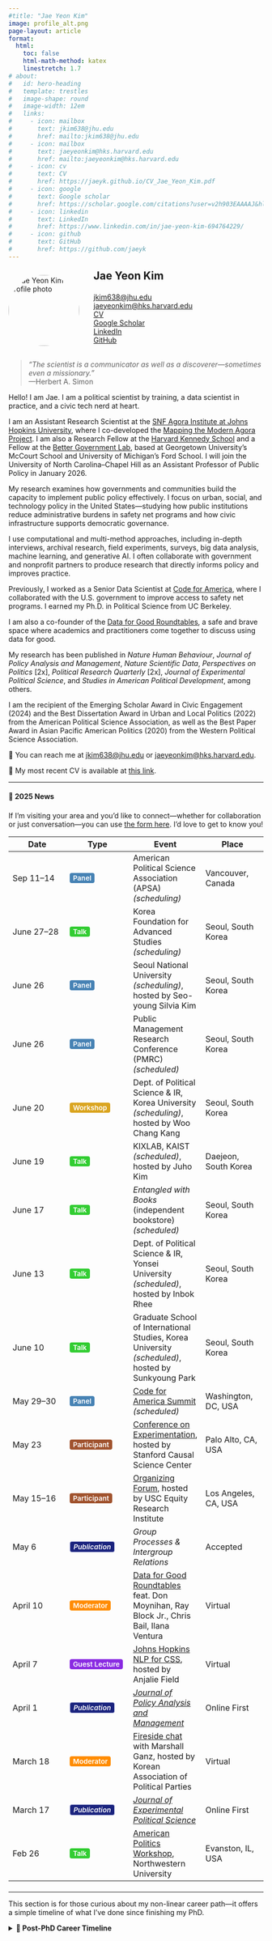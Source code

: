 ```yaml
---
#title: "Jae Yeon Kim"
image: profile_alt.png
page-layout: article
format: 
  html:
    toc: false
    html-math-method: katex
    linestretch: 1.7
# about:
#   id: hero-heading
#   template: trestles
#   image-shape: round
#   image-width: 12em
#   links:
#     - icon: mailbox
#       text: jkim638@jhu.edu
#       href: mailto:jkim638@jhu.edu
#     - icon: mailbox
#       text: jaeyeonkim@hks.harvard.edu
#       href: mailto:jaeyeonkim@hks.harvard.edu
#     - icon: cv
#       text: CV
#       href: https://jaeyk.github.io/CV_Jae_Yeon_Kim.pdf
#     - icon: google
#       text: Google scholar
#       href: https://scholar.google.com/citations?user=v2h903EAAAAJ&hl=en
#     - icon: linkedin
#       text: LinkedIn
#       href: https://www.linkedin.com/in/jae-yeon-kim-694764229/
#     - icon: github
#       text: GitHub
#       href: https://github.com/jaeyk
---
```


::: {.custom-about style="display: flex; align-items: center; gap: 2em; flex-wrap: wrap; text-align: left;"}

<div style="flex: 0 0 auto;">
  <img src="profile_alt.png" alt="Jae Yeon Kim profile photo" width="140" style="border-radius: 50%;" />
</div>

<div style="flex: 1 1 auto;">
  <h2 style="margin-top: 0; margin-bottom: 1em;">Jae Yeon Kim</h2>

  <ul style="list-style: none; padding: 0;">
    <li><i class="bi bi-envelope"></i> <a href="mailto:jkim638@jhu.edu">jkim638@jhu.edu</a></li>
    <li><i class="bi bi-envelope"></i> <a href="mailto:jaeyeonkim@hks.harvard.edu">jaeyeonkim@hks.harvard.edu</a></li>
    <li><i class="bi bi-file-earmark-text"></i> <a href="https://jaeyk.github.io/CV_Jae_Yeon_Kim.pdf">CV</a></li>
    <li><i class="bi bi-google"></i> <a href="https://scholar.google.com/citations?user=v2h903EAAAAJ&hl=en">Google Scholar</a></li>
    <li><i class="bi bi-linkedin"></i> <a href="https://www.linkedin.com/in/jae-yeon-kim-694764229/">LinkedIn</a></li>
    <li><i class="bi bi-github"></i> <a href="https://github.com/jaeyk">GitHub</a></li>
  </ul>
</div>

:::

> *“The scientist is a communicator as well as a discoverer—sometimes even a missionary.”*\
> —Herbert A. Simon

Hello! I am Jae. I am a political scientist by training, a data scientist in practice, and a civic tech nerd at heart.

I am an Assistant Research Scientist at the [SNF Agora Institute at Johns Hopkins University](https://snfagora.jhu.edu/), where I co-developed the [Mapping the Modern Agora Project](https://snfagora.jhu.edu/project/mapping-the-modern-agora/). I am also a Research Fellow at the [Harvard Kennedy School](https://www.hks.harvard.edu/) and a Fellow at the [Better Government Lab](https://www.fordschool.umich.edu/research/centers/better-government-lab), based at Georgetown University’s McCourt School and University of Michigan’s Ford School. I will join the University of North Carolina–Chapel Hill as an Assistant Professor of Public Policy in January 2026.

My research examines how governments and communities build the capacity to implement public policy effectively. I focus on urban, social, and technology policy in the United States—studying how public institutions reduce administrative burdens in safety net programs and how civic infrastructure supports democratic governance.

I use computational and multi-method approaches, including in-depth interviews, archival research, field experiments, surveys, big data analysis, machine learning, and generative AI. I often collaborate with government and nonprofit partners to produce research that directly informs policy and improves practice.

Previously, I worked as a Senior Data Scientist at [Code for America](https://codeforamerica.org/programs/), where I collaborated with the U.S. government to improve access to safety net programs. I earned my Ph.D. in Political Science from UC Berkeley.

I am also a co-founder of the [Data for Good Roundtables](https://sites.google.com/view/d4g-roundtables?usp=sharing), a safe and brave space where academics and practitioners come together to discuss using data for good.

My research has been published in *Nature Human Behaviour*, *Journal of Policy Analysis and Management*, *Nature Scientific Data*, *Perspectives on Politics* \[2x\], *Political Research Quarterly* \[2x\], *Journal of Experimental Political Science*, and *Studies in American Political Development*, among others.

I am the recipient of the Emerging Scholar Award in Civic Engagement (2024) and the Best Dissertation Award in Urban and Local Politics (2022) from the American Political Science Association, as well as the Best Paper Award in Asian Pacific American Politics (2020) from the Western Political Science Association.

📧 You can reach me at <a href="mailto:jkim638@jhu.edu">jkim638\@jhu.edu</a> or <a href="mailto:jaeyeonkim@hks.harvard.edu">jaeyeonkim\@hks.harvard.edu</a>.

📄 My most recent CV is available at <a href="https://jaeyk.github.io/CV_Jae_Yeon_Kim.pdf">this link</a>.

------------------------------------------------------------------------

```{=html}
<style>
.badge {
  padding: 2px 6px;
  border-radius: 4px;
  color: white;
  font-size: 0.85em;
  white-space: nowrap;
  display: inline-block;
  font-weight: 600;
}

/* Event Type Colors */
.badge-panel       { background-color: #4682B4; }
.badge-talk        { background-color: #32CD32; }
.badge-workshop    { background-color: #DAA520; }
.badge-lecture     { background-color: #8A2BE2; }
.badge-podcast     { background-color: #FF69B4; }
.badge-moderator   { background-color: #FF8C00; }
.badge-participant { background-color: #A0522D; }

/* Highlight publication more */
.badge-publication {
  background-color: #1a237e;      /* deep indigo */
  font-style: italic;
  border: 1px solid #c5cae9;      /* soft indigo border */
}
</style>
```

::::::: cell
#### 📅 2025 News

::: {style="margin-top: 1.5em;"}
:::

If I’m visiting your area and you’d like to connect—whether for collaboration or just conversation—you can use [the form here](https://docs.google.com/forms/d/e/1FAIpQLSc-c4bgAAoBV6IMzdCCJzdxuDWnX76oS9_Tp7UjPXEZnAD49g/viewform?usp=header). I'd love to get to know you!

| Date | Type | Event | Place |
|------------------|------------------|------------------|------------------|
| Sep 11–14 | [Panel]{.badge .badge-panel} | American Political Science Association (APSA) *(scheduling)* | Vancouver, Canada |
| June 27–28 | [Talk]{.badge .badge-talk} | Korea Foundation for Advanced Studies *(scheduling)* | Seoul, South Korea |
| June 26 | [Panel]{.badge .badge-panel} | Seoul National University *(scheduling)*, hosted by Seo-young Silvia Kim | Seoul, South Korea |
| June 26 | [Panel]{.badge .badge-panel} | Public Management Research Conference (PMRC) *(scheduled)* | Seoul, South Korea |
| June 20 | [Workshop]{.badge .badge-workshop} | Dept. of Political Science & IR, Korea University *(scheduling)*, hosted by Woo Chang Kang | Seoul, South Korea |
| June 19 | [Talk]{.badge .badge-talk} | KIXLAB, KAIST *(scheduled)*, hosted by Juho Kim | Daejeon, South Korea |
| June 17 | [Talk]{.badge .badge-talk} | *Entangled with Books* (independent bookstore) *(scheduled)* | Seoul, South Korea |
| June 13 | [Talk]{.badge .badge-talk} | Dept. of Political Science & IR, Yonsei University *(scheduled)*, hosted by Inbok Rhee | Seoul, South Korea |
| June 10 | [Talk]{.badge .badge-talk} | Graduate School of International Studies, Korea University *(scheduled)*, hosted by Sunkyoung Park | Seoul, South Korea |
| May 29–30 | [Panel]{.badge .badge-panel} | [Code for America Summit](https://summit.codeforamerica.org/agenda/) *(scheduled)* | Washington, DC, USA |
| May 23 | [Participant]{.badge .badge-participant} | [Conference on Experimentation](https://datascience.stanford.edu/events/causal-science-center/stanford-causal-science-center-conference-experimentation), hosted by Stanford Causal Science Center | Palo Alto, CA, USA |
| May 15–16 | [Participant]{.badge .badge-participant} | [Organizing Forum](https://organizing.substack.com/), hosted by USC Equity Research Institute | Los Angeles, CA, USA |
| May 6 | [Publication]{.badge .badge-publication} | *Group Processes & Intergroup Relations* | <span class="indigo-text">Accepted</span> |
| April 10 | [Moderator]{.badge .badge-moderator} | [Data for Good Roundtables](https://sites.google.com/view/d4g-roundtables/schedule) feat. Don Moynihan, Ray Block Jr., Chris Bail, Ilana Ventura | Virtual |
| April 7 | [Guest Lecture]{.badge .badge-lecture} | [Johns Hopkins NLP for CSS](https://nlp-css-601-672.cs.jhu.edu/sp2025/index.html), hosted by Anjalie Field | Virtual |
| April 1 | [Publication]{.badge .badge-publication} | [*Journal of Policy Analysis and Management*](https://onlinelibrary.wiley.com/doi/full/10.1002/pam.70007) | <span class="indigo-text">Online First</span> |
| March 18 | [Moderator]{.badge .badge-moderator} | [Fireside chat](https://x.com/inbok_rhee/status/1900355293432995933/photo/1) with Marshall Ganz, hosted by Korean Association of Political Parties | Virtual |
| March 17 | [Publication]{.badge .badge-publication} | [*Journal of Experimental Political Science*](https://www.cambridge.org/core/journals/journal-of-experimental-political-science/article/solidarity-between-people-of-color-two-blockage-experiments-suggest-it-is-causal-and-resistant-to-a-divisive-threat/3CEAFE3E375FD48D7B5235917CB91D51) | <span class="indigo-text">Online First</span> |
| Feb 26 | [Talk]{.badge .badge-talk} | [American Politics Workshop](https://planitpurple.northwestern.edu/event/625048), Northwestern University | Evanston, IL, USA |

::: {style="margin-top: 1.5em;"}
:::

------------------------------------------------------------------------

:::: cell
This section is for those curious about my non-linear career path—it offers a simple timeline of what I’ve done since finishing my PhD.

<details>

<summary><strong>📘 Post-PhD Career Timeline</strong></summary>

::: {style="margin-top: 1.5em;"}
:::

##### 🎓 Academic Roles

-   **2026–** Assistant Professor, Public Policy, UNC–Chapel Hill\
-   **2024–** Fellow, Better Government Lab, Georgetown & Michigan\
-   **2024–25** Assistant Research Scientist, SNF Agora Institute, Johns Hopkins\
-   **2024–** Research Fellow, Center for Public Leadership, Harvard Kennedy School\
-   **2022** Assistant Professor of Data Science, KDI School (South Korea)\
-   **2020–21** Pre/Postdoc Fellow, SNF Agora Institute, Johns Hopkins\
-   **2021** Ph.D., Political Science, UC Berkeley

##### 🧑‍💻 Civic Tech Roles

-   **2024–** Fellow, Better Government Lab, Georgetown & Michigan\
-   **2024–25** Contracting Data Scientist, Code for America\
-   **2023–24** Senior Data Scientist, Code for America

##### 🗳️ Leadership & Advisory Roles

-   **2025–** Co-Founder, Data for Good Roundtables\
-   **2023–** Advisory Board Member, Summer Institute in Computational Social Science

</details>
::::
:::::::
